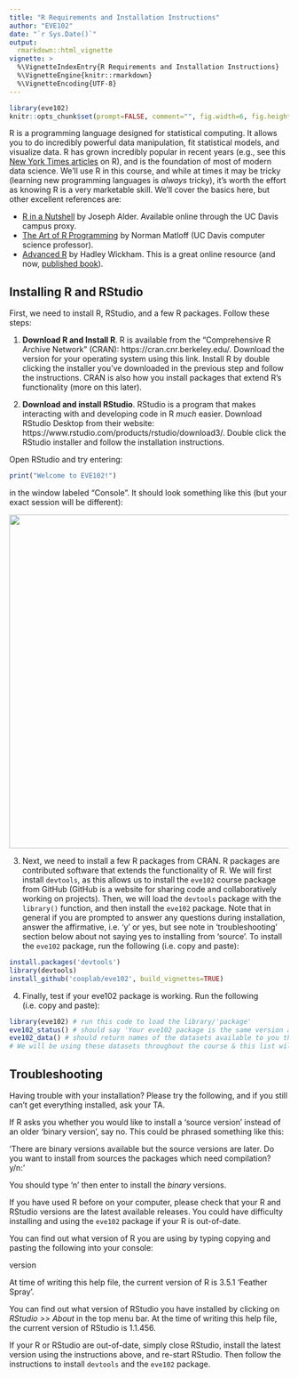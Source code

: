 ```yaml
---
title: "R Requirements and Installation Instructions"
author: "EVE102"
date: "`r Sys.Date()`"
output: 
  rmarkdown::html_vignette
vignette: >
  %\VignetteIndexEntry{R Requirements and Installation Instructions}
  %\VignetteEngine{knitr::rmarkdown}
  %\VignetteEncoding{UTF-8}
---
```


```r
library(eve102)
knitr::opts_chunk$set(prompt=FALSE, comment="", fig.width=6, fig.height=6)
```

R is a programming language designed for statistical computing. It allows you
to do incredibly powerful data manipulation, fit statistical models, and
visualize data. R has grown incredibly popular in recent years (e.g., see this
[New York Times
articles](http://www.nytimes.com/2009/01/07/technology/business-computing/07program.html?pagewanted=all&_r=0)
on R), and is the foundation of most of modern data science. We'll use R in
this course, and while at times it may be tricky (learning new programming
languages is *always* tricky), it's worth the effort as knowing R is a very
marketable skill. We'll cover the basics here, but other excellent references
are:

 - [R in a Nutshell](http://proquest.safaribooksonline.com/book/programming/r/9781449358204) by Joseph Alder. Available online through the UC Davis campus proxy.
 - [The Art of R Programming](http://heather.cs.ucdavis.edu/~matloff/132/NSPpart.pdf) by Norman Matloff (UC Davis computer science professor). 
 - [Advanced R](http://adv-r.had.co.nz) by Hadley Wickham. This is a great online resource (and now, [published book](https://www.amazon.com/dp/1466586966/ref=cm_sw_su_dp?tag=devtools-20)).

## Installing R and RStudio

First, we need to install R, RStudio, and a few R packages. Follow these steps:

1. **Download R and Install R**. R is available from the "Comprehensive R
Archive Network" (CRAN): https://cran.cnr.berkeley.edu/. Download the version
for your operating system using this link. Install R by double clicking the
installer you've downloaded in the previous step and follow the instructions.
CRAN is also how you install packages that extend R's functionality (more on
this later).

2. **Download and install RStudio**. RStudio is a program that makes
interacting with and developing code in R *much* easier. Download RStudio
Desktop from their website:
https://www.rstudio.com/products/rstudio/download3/. Double click the RStudio
installer and follow the installation instructions.

Open RStudio and try entering:

```R
print("Welcome to EVE102!")
```

in the window labeled "Console". It should look something like this (but your
exact session will be different):

<img src="images/rstudio.png" style="width: 600px;"/>

3. Next, we need to install a few R packages from CRAN. R packages are
   contributed software that extends the functionality of R. We will first
   install `devtools`, as this allows us to install the `eve102` course package
   from GitHub (GitHub is a website for sharing code and collaboratively
   working on projects). Then, we will load the `devtools` package with the
   `library()` function, and then install the `eve102` package. Note that in general if
   you are prompted to answer any questions during installation, answer the
   affirmative, i.e. 'y' or yes, but see note in 'troubleshooting' section below about not saying yes to installing from 'source'. To install the `eve102` package, run the following (i.e. copy and paste):

```R
install.packages('devtools')
library(devtools)
install_github('cooplab/eve102', build_vignettes=TRUE)
```

4. Finally, test if your eve102 package is working. Run the following (i.e. copy and paste):
```R
library(eve102) # run this code to load the library/'package'
eve102_status() # should say 'Your eve102 package is the same version as on GitHub'
eve102_data() # should return names of the datasets available to you through the eve102 package
# We will be using these datasets throughout the course & this list will get updated.
```

## Troubleshooting ## 
Having trouble with your installation? Please try the following, and if you still can't get everything installed, ask your TA.

If R asks you whether you would like to install a 'source version' instead of an older 'binary version', say no. This could be phrased something like this:

'There are binary versions available but the source versions
  are later. Do you want to install from sources the packages which need compilation? y/n:'

You should type 'n' then enter to install the *binary* versions.

If you have used R before on your computer, please check that your R and RStudio versions are the latest available releases. You could have difficulty installing and using the `eve102` package if your R is out-of-date.

You can find out what version of R you are using by typing copying and pasting the following into your console:

version

At time of writing this help file, the current version of R is 3.5.1 'Feather Spray'.

You can find out what version of RStudio you have installed by clicking on *RStudio >> About* in the top menu bar. At the time of writing this help file, the current version of RStudio is 1.1.456.

If your R or RStudio are out-of-date, simply close RStudio, install the latest version using the instructions above, and re-start RStudio. Then follow the instructions to install `devtools` and the `eve102` package.